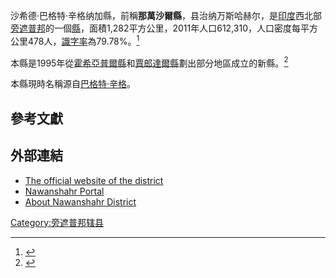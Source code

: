 {{Infobox Settlement
| name        = 沙希德·巴格特·辛格纳加縣
| native_name = 
| native_name_lang = pan
| other_name       = 那萬沙爾縣（舊名）
| settlement_type  = 縣
| image_alt        = 
| image_caption    = 
| nickname         = 
| image_skyline    =
| image_map        = Shahid Bhagat Singh Nagar in Punjab (India).svg
| map_alt          = 
| map_caption      = 在旁遮普邦的位置
| pushpin_map             = 
| pushpin_label_position  = 
| pushpin_map_alt         = 
| pushpin_map_caption     = 
| latd   = 31
| latm   = 7
| lats   = 31
| latNS  = N
| longd  = 76
| longm  = 6
| longs  = 59
| longEW = E
| coordinates_display     = inline,title
| subdivision_type        = 國家
| subdivision_name        = 印度
| subdivision_type1       = 邦
| subdivision_name1       = [[旁遮普邦|旁遮普邦]]
| established_title       = 建立
| established_date        = 1995年11月7日
| founder                 = 
|named_for = [[巴格特·辛格|巴格特·辛格]]
| seat_type     = 行政中心
| seat          = 纳万斯哈赫尔
| leader_title1           = 
| leader_name1            = 
| government_type         = 
| governing_body          = 
| unit_pref               = Metric
| area_footnotes          = 
| area_rank               = 
| area_total_km2          = 1,282
| elevation_footnotes     = 
| elevation_m             = 
| population_total        = 612310
| population_as_of        = 2011年
| population_rank         = 
| population_density_km2  = 478
| population_demonym      = 
| population_footnotes    = 
| postal_code_type        = 
| postal_code             = 
| area_code_type          = 電話區號
| area_code               = 01823 for Nawanshahr and Banga<br>01885 for Balachaur
| registration_plate      = 
| blank1_name_sec1        = 識字率
| blank1_info_sec1        = 79.78%
| website                 = {{URL|nawanshahr.nic.in}}
| footnotes               = 
}}
沙希德·巴格特·辛格纳加縣，前稱'''那萬沙爾縣'''，县治纳万斯哈赫尔，是[[印度|印度]]西北部[[旁遮普邦|旁遮普邦]]的一個[[縣|縣]]，面積1,282平方公里，2011年人口612,310，人口密度每平方公里478人，[[識字率|識字率]]為79.78%。<ref>{{Cite web |url=http://www.census2011.co.in/census/district/592-shahid-bhagat-singh-nagar.html |title=Shahid Bhagat Singh Nagar District Population Census 2011, Punjab literacy sex ratio and density |accessdate=2015-02-16 |archive-date=2020-10-27 |archive-url=https://web.archive.org/web/20201027184116/https://www.census2011.co.in/census/district/592-shahid-bhagat-singh-nagar.html |dead-url=no }}</ref>

本縣是1995年從[[霍希亞普爾縣|霍希亞普爾縣]]和[[賈郎達爾縣|賈郎達爾縣]]劃出部分地區成立的新縣。<ref>{{Cite web |url=http://punjabjudiciary.gov.in/index.php?trs=sbsdist |title=ShahidBhagat Singh Nagar District |access-date=2015-02-16 |archive-url=https://web.archive.org/web/20150216193252/http://punjabjudiciary.gov.in/index.php?trs=sbsdist |archive-date=2015-02-16 |dead-url=yes }}</ref>

本縣現時名稱源自[[巴格特·辛格|巴格特·辛格]]。

==參考文獻==
{{Reflist}}

==外部連結==
*[http://nawanshahr.nic.in/ The official website of the district] {{Wayback|url=http://nawanshahr.nic.in/ |date=20201030124833 }}
*[http://nawanshahr.com/ Nawanshahr Portal] {{Wayback|url=http://nawanshahr.com/ |date=20090603001744 }}
*[https://web.archive.org/web/20090514091333/http://nawanshahr.nic.in/html/about_district.htm#intro About Nawanshahr District]

{{旁遮普邦行政区划小作品}}
[[Category:旁遮普邦辖县|Category:旁遮普邦辖县]]